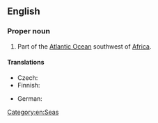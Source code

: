 ==English==
{{wikipedia}}

===Proper noun===
{{en-proper noun|sg=[[gulf|Gulf]] [[of]] [[Guinea]]}}

# Part of the [[Atlantic Ocean]] southwest of [[Africa]].

====Translations====
{{trans-top|Translations}}
* Czech: {{t|cs|Guinejský záliv|m}}
* Finnish: {{t-|fi|Guineanlahti}}
{{trans-mid}}
* German: {{t-|de|Golf von Guinea|m}}
{{trans-bottom}}

[[Category:en:Seas]]